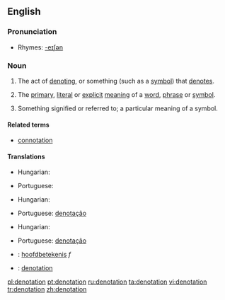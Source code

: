 ==English==
{{wikipedia}}
===Pronunciation===
* Rhymes: [[Rhymes:English:-eɪʃǝn|-eɪʃǝn]]

===Noun===
{{en-noun}}

# The act of [[denoting]], or something (such as a [[symbol]]) that [[denote]]s.
# {{semantics}} The [[primary]], [[literal]] or [[explicit]] [[meaning]] of a [[word]], [[phrase]] or [[symbol]].
# {{semantics}} Something signified or referred to; a particular meaning of a symbol.

====Related terms====
* [[connotation]]

====Translations====
{{trans-top|act of denoting}}
* Hungarian: {{t|hu|megjelölés}}
{{trans-mid}}
* Portuguese: {{t+|pt|denotação|f}}
{{trans-bottom}}

{{trans-top|primary or explicit meaning}}
* Hungarian: {{t|hu|jelentés}}
{{trans-mid}}
* Portuguese: [[denotação]] {{f}}
{{trans-bottom}}

{{trans-top|something signified or referred to}}
* Hungarian: {{t+|hu|jel}}
{{trans-mid}}
* Portuguese: [[denotação]] {{f}}
{{trans-bottom}}

{{checktrans-top}}
* {{ttbc|Dutch}}: [[hoofdbetekenis]] ''f''
* {{ttbc|Spanish}}: [[denotation]]
{{checktrans-bottom}}

[[pl:denotation]]
[[pt:denotation]]
[[ru:denotation]]
[[ta:denotation]]
[[vi:denotation]]
[[tr:denotation]]
[[zh:denotation]]